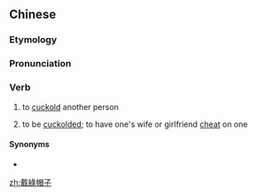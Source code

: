 {{also|戴绿帽子}}
==Chinese==
{{zh-forms|s=戴绿帽子|type=13|lit=to wear a green hat}}

===Etymology===
{{etystub|zh}}

===Pronunciation===
{{zh-pron
|m=dài lǜmàozi
|cat=v
}}

===Verb===
{{zh-verb}}

# {{lb|zh|idiomatic|slang}} to [[cuckold]] another person
# {{lb|zh|idiomatic|slang}} to be [[cuckold]]ed; to have one's wife or girlfriend [[cheat]] on one

====Synonyms====
* {{zh-l|戴綠帽}}

[[zh:戴綠帽子]]
